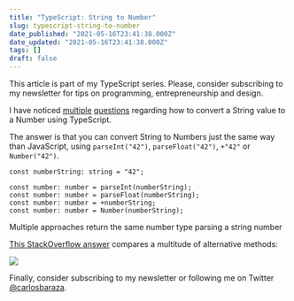 ```yaml
---
title: "TypeScript: String to Number"
slug: typescript-string-to-number
date_published: "2021-05-16T23:41:38.000Z"
date_updated: "2021-05-16T23:41:38.000Z"
tags: []
draft: false
---
```


This article is part of my TypeScript series. Please, consider subscribing to my newsletter for tips on programming, entrepreneurship and design.

I have noticed [multiple](https://stackoverflow.com/questions/14667713/how-to-convert-a-string-to-number-in-typescript) [questions](https://stackoverflow.com/questions/23437476/in-typescript-how-to-check-if-a-string-is-numeric) regarding how to convert a String value to a Number using TypeScript.

The answer is that you can convert String to Numbers just the same way than JavaScript, using `parseInt("42")`, `parseFloat("42")`, `+"42"` or `Number("42")`.

    const numberString: string = "42";

    const number: number = parseInt(numberString);
    const number: number = parseFloat(numberString);
    const number: number = +numberString;
    const number: number = Number(numberString);

Multiple approaches return the same number type parsing a string number

[This StackOverflow answer](https://stackoverflow.com/questions/17106681/parseint-vs-unary-plus-when-to-use-which/17106702#17106702) compares a multitude of alternative methods:

![](/content/images/2021/05/number-parsing-comparison.png)

Finally, consider subscribing to my newsletter or following me on Twitter [@carlosbaraza](https://twitter.com/carlosbaraza).
